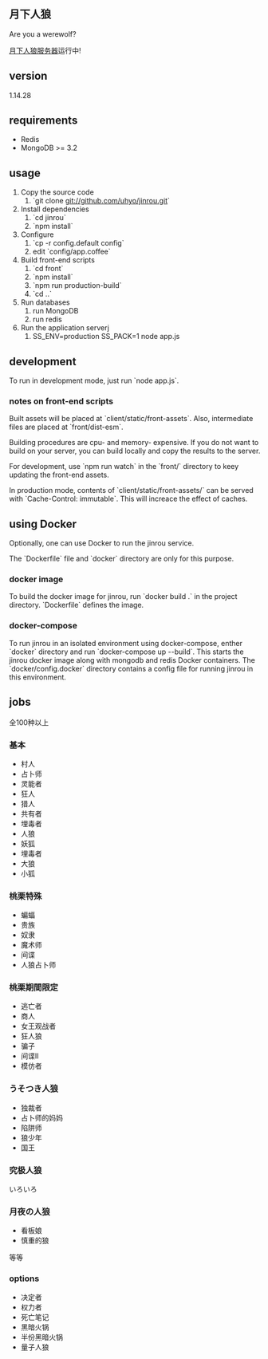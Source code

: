 == 月下人狼 ==
Are you a werewolf?

[https://www.werewolf.com.cn/ 月下人狼服务器]运行中!
== version ==
1.14.28

== requirements ==
* Redis
* MongoDB >= 3.2

== usage ==
# Copy the source code
## `git clone git://github.com/uhyo/jinrou.git`
# Install dependencies
## `cd jinrou`
## `npm install`
# Configure
## `cp -r config.default config`
## edit `config/app.coffee`
# Build front-end scripts
## `cd front`
## `npm install`
## `npm run production-build`
## `cd ..`
# Run databases
## run MongoDB
## run redis
# Run the application serverj
## SS_ENV=production SS_PACK=1 node app.js

== development ==
To run in development mode, just run `node app.js`.

=== notes on front-end scripts ===
Built assets will be placed at `client/static/front-assets`. Also, intermediate files are placed at `front/dist-esm`.

Building procedures are cpu- and memory- expensive. If you do not want to build on your server, you can build locally and copy the results to the server.

For development, use `npm run watch` in the `front/` directory to keey updating the front-end assets.

In production mode, contents of `client/static/front-assets/` can be served with `Cache-Control: immutable`. This will increace the effect of caches.

== using Docker ==
Optionally, one can use Docker to run the jinrou service.

The `Dockerfile` file and `docker` directory are only for this purpose.

=== docker image ===
To build the docker image for jinrou, run `docker build .` in the project directory. `Dockerfile` defines the image.

=== docker-compose ===
To run jinrou in an isolated environment using docker-compose, enther `docker` directory and run `docker-compose up --build`. This starts the jinrou docker image along with mongodb and redis Docker containers. The `docker/config.docker` directory contains a config file for running jinrou in this environment.

== jobs ==
全100种以上

=== 基本 ===
* 村人
* 占卜师
* 灵能者
* 狂人
* 猎人
* 共有者
* 埋毒者
* 人狼
* 妖狐
* 埋毒者
* 大狼
* 小狐
=== 桃栗特殊 ===
* 蝙蝠
* 贵族
* 奴隶
* 魔术师
* 间谍
* 人狼占卜师
=== 桃栗期間限定 ===
* 逃亡者
* 商人
* 女王观战者
* 狂人狼
* 骗子
* 间谍Ⅱ
* 模仿者
=== うそつき人狼 ===
* 独裁者
* 占卜师的妈妈
* 陷阱师
* 狼少年
* 国王
=== 究极人狼 ===
いろいろ
=== 月夜の人狼 ===
* 看板娘
* 慎重的狼

等等

=== options ===
* 决定者
* 权力者
* 死亡笔记
* 黑暗火锅
* 半份黑暗火锅
* 量子人狼



